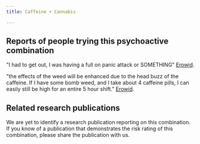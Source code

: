 ---
title: Caffeine + Cannabis

---

## Reports of people trying this psychoactive combination

"I had to get out, I was having a full on panic attack or SOMETHING" [Erowid](https://erowid.org/experiences/exp.php?ID=60755).

"the effects of the weed will be enhanced due to the head buzz of the caffeine. If I have some bomb weed, and I take about 4 caffeine pills, I can easily still be high for an entire 5 hour shift." [Erowid](https://erowid.org/experiences/exp.php?ID=19173).

## Related research publications

We are yet to identify a research publication reporting on this combination. If you know of a publication that demonstrates the risk rating of this combination, please share the publication with us.
